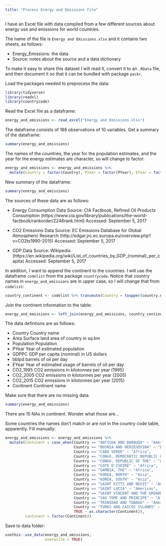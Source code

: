 ```yaml
---
title: "Process Energy and Emissions File"
---
```


I have an Excel file with data compiled from a few different sources about energy use and emissions for world countries.

The name of the file is `Energy and Emissions.xlsx` and it contains two sheets, as follows:

- Energy_Emissions: the data
- Source: notes about the source and a data dictionary

To make it easy to share this dataset I will read it, convert it to an `.RData` file, and then document it so that it can be bundled with package `packr`.

Load the packages needed to preprocess the data:
```r
library(tidyverse)
library(readxl)
library(countrycode)
```

Read the Excel file as a dataframe:
```r
energy_and_emissions <- read_excel("Energy and Emissions.xlsx")
```

The dataframe consists of 188 observations of 10 variables. Get a summary of the dataframe:
```r
summary(energy_and_emissions)
```

The names of the countries, the year for the population estimates, and the year for the energy estimates are character, so will change to factor:
```r
energy_and_emissions <- energy_and_emissions %>%
  mutate(Country = factor(Country), PYear = factor(PYear), EYear = factor(EYear))
```

New summary of the dataframe:
```r
summary(energy_and_emissions)
```

The sources of these data are as follows:

- Energy Consumption Data Source: CIA Factbook, Refined Oil Products Consumption (https://www.cia.gov/library/publications/the-world-factbook/rankorder/2246rank.html) Accessed: September 5, 2017

- CO2 Emissions Data Source: EC Emissions Database for Global Atmospheric Research (http://edgar.jrc.ec.europa.eu/overview.php?v=CO2ts1990-2015) Accessed: September 5, 2017

- GDP Data Source: Wikipedia (https://en.wikipedia.org/wiki/List_of_countries_by_GDP_(nominal)_per_capita) Accessed: September 5, 2017

In addition, I want to append the continent to the countries. I will use the dataframe `codelist` from the package `countrycode`. Notice that country names in `energy_and_emissions` are in upper case, so I will change that from `codelist`:
```r
country_continent <- codelist %>% transmute(Country = toupper(country.name.en), Continent = factor(continent))
```

Join the continent information to the table:
```r
energy_and_emissions <- left_join(energy_and_emissions, country_continent, by = "Country")
```

The data defintions are as follows:

- Country	Country name
- Area	Surface land area of country in sq.km
- Population	Population
- PYear	Year of estimated population
- GDPPC	GDP per capita (nominal) in US dollars
- bblpd	barrels of oil per day
- EYear	Year of estimated usage of barrels of oil per day
- CO2_1995	CO2 emissions in kilotonnes per year (1995)
- CO2_2005	CO2 emissions in kilotonnes per year (2005)
- CO2_2015	CO2 emissions in kilotonnes per year (2015)
- Continent Continent name

Make sure that there are no missing data:
```r
summary(energy_and_emissions)
```

There are 15 NAs in continent. Wonder what those are...

Some countries the names don't match or are not in the country code table, apparently. Fill manually:
```r
energy_and_emissions <- energy_and_emissions %>%
  mutate(Continent = case_when(Country == "ANTIGUA AND BARBUDA" ~ "Americas",
                               Country == "BOSNIA AND HERZEGOVINA" ~ "Europe",
                               Country == "CABO VERDE" ~ "Africa",
                               Country == "CONGO, DEMOCRATIC REPUBLIC OF THE" ~ "Africa",
                               Country == "CONGO, REPUBLIC OF THE" ~ "Africa",
                               Country == "COTE D'IVOIRE" ~ "Africa",
                               Country == "GAMBIA, THE" ~ "Africa",
                               Country == "KOREA, NORTH" ~ "Asia",
                               Country == "KOREA, SOUTH" ~ "Asia",
                               Country == "SAINT KITTS AND NEVIS" ~ "Americas",
                               Country == "SAINT LUCIA" ~ "Americas",
                               Country == "SAINT VINCENT AND THE GRENADINES" ~ "Americas",
                               Country == "SAO TOME AND PRINCIPE" ~ "Africa",
                               Country == "TRINIDAD AND TOBAGO" ~ "Americas",
                               Country == "TURKS AND CAICOS ISLANDS" ~ "Americas",
                               TRUE ~ as.character(Continent)),
         Continent = factor(Continent))
```

Save to data folder:
```r
usethis::use_data(energy_and_emissions,
                  overwrite = TRUE)
```
